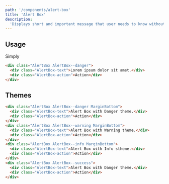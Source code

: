 ```yaml
---
path: '/components/alert-box'
title: 'Alert Box'
description:
  'Displays short and important message that user needs to know without much interuption.'
---
```


## Usage

Simply

```html preview=true size=compact
<div class="AlertBox AlertBox--danger">
  <div class="AlertBox-text">Lorem ipsum dolor sit amet.</div>
  <div class="AlertBox-action">Action</div>
</div>
```

## Themes

```html preview=true size=compact
<div class="AlertBox AlertBox--danger MarginBottom">
  <div class="AlertBox-text">Alert Box with Danger theme.</div>
  <div class="AlertBox-action">Action</div>
</div>
<div class="AlertBox AlertBox--warning MarginBottom">
  <div class="AlertBox-text">Alert Box with Warning theme.</div>
  <div class="AlertBox-action">Action</div>
</div>
<div class="AlertBox AlertBox--info MarginBottom">
  <div class="AlertBox-text">Alert Box with Info stheme.</div>
  <div class="AlertBox-action">Action</div>
</div>
<div class="AlertBox AlertBox--success">
  <div class="AlertBox-text">Alert Box with Danger theme.</div>
  <div class="AlertBox-action">Action</div>
</div>
```
